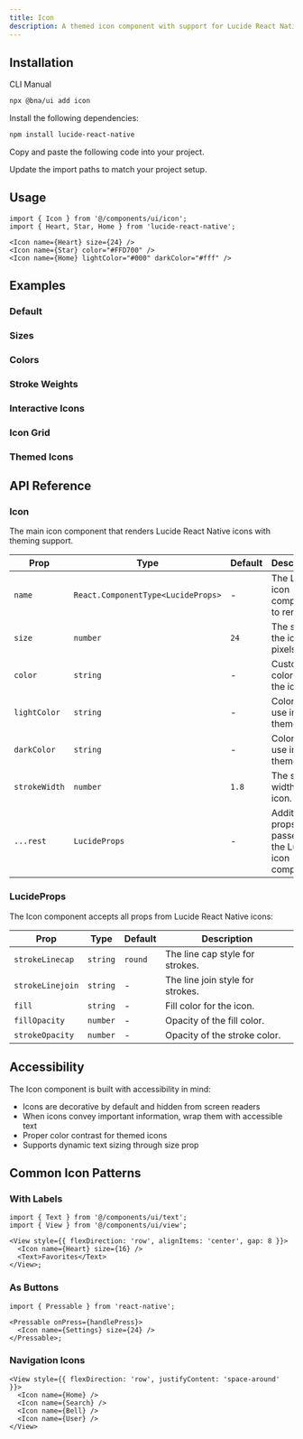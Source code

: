 ```yaml
---
title: Icon
description: A themed icon component with support for Lucide React Native icons.
---
```


<ComponentPreview
  name='icon-demo'
  description='A basic icon with default styling'
/>

## Installation

<CodeTabs>

<TabsList>
  <TabsTrigger value="cli">CLI</TabsTrigger>
  <TabsTrigger value="manual">Manual</TabsTrigger>
</TabsList>
<TabsContent value="cli">

```bash
npx @bna/ui add icon
```

</TabsContent>

<TabsContent value="manual">

<Steps>

<Step>Install the following dependencies:</Step>

```bash
npm install lucide-react-native
```

<Step>Copy and paste the following code into your project.</Step>

<ComponentSource name='icon' title='components/ui/icon.tsx' />

<Step>Update the import paths to match your project setup.</Step>

</Steps>

</TabsContent>

</CodeTabs>

## Usage

```tsx
import { Icon } from '@/components/ui/icon';
import { Heart, Star, Home } from 'lucide-react-native';
```

```tsx
<Icon name={Heart} size={24} />
<Icon name={Star} color="#FFD700" />
<Icon name={Home} lightColor="#000" darkColor="#fff" />
```

## Examples

### Default

<ComponentPreview
  name='icon-demo'
  description='A basic icon with default styling'
/>

### Sizes

<ComponentPreview name='icon-sizes' description='Icons in different sizes' />

### Colors

<ComponentPreview
  name='icon-colors'
  description='Icons with custom colors and themed colors'
/>

### Stroke Weights

<ComponentPreview
  name='icon-stroke'
  description='Icons with different stroke weights'
/>

### Interactive Icons

<ComponentPreview
  name='icon-interactive'
  description='Icons with press and hover interactions'
/>

### Icon Grid

<ComponentPreview
  name='icon-grid'
  description='A grid of commonly used icons'
/>

### Themed Icons

<ComponentPreview
  name='icon-themed'
  description='Icons that adapt to light and dark themes'
/>

## API Reference

### Icon

The main icon component that renders Lucide React Native icons with theming support.

| Prop          | Type                               | Default | Description                                           |
| ------------- | ---------------------------------- | ------- | ----------------------------------------------------- |
| `name`        | `React.ComponentType<LucideProps>` | -       | The Lucide icon component to render.                  |
| `size`        | `number`                           | `24`    | The size of the icon in pixels.                       |
| `color`       | `string`                           | -       | Custom color for the icon.                            |
| `lightColor`  | `string`                           | -       | Color to use in light theme.                          |
| `darkColor`   | `string`                           | -       | Color to use in dark theme.                           |
| `strokeWidth` | `number`                           | `1.8`   | The stroke width of the icon.                         |
| `...rest`     | `LucideProps`                      | -       | Additional props passed to the Lucide icon component. |

### LucideProps

The Icon component accepts all props from Lucide React Native icons:

| Prop             | Type     | Default | Description                      |
| ---------------- | -------- | ------- | -------------------------------- |
| `strokeLinecap`  | `string` | `round` | The line cap style for strokes.  |
| `strokeLinejoin` | `string` | -       | The line join style for strokes. |
| `fill`           | `string` | -       | Fill color for the icon.         |
| `fillOpacity`    | `number` | -       | Opacity of the fill color.       |
| `strokeOpacity`  | `number` | -       | Opacity of the stroke color.     |

## Accessibility

The Icon component is built with accessibility in mind:

- Icons are decorative by default and hidden from screen readers
- When icons convey important information, wrap them with accessible text
- Proper color contrast for themed icons
- Supports dynamic text sizing through size prop

## Common Icon Patterns

### With Labels

```tsx
import { Text } from '@/components/ui/text';
import { View } from '@/components/ui/view';

<View style={{ flexDirection: 'row', alignItems: 'center', gap: 8 }}>
  <Icon name={Heart} size={16} />
  <Text>Favorites</Text>
</View>;
```

### As Buttons

```tsx
import { Pressable } from 'react-native';

<Pressable onPress={handlePress}>
  <Icon name={Settings} size={24} />
</Pressable>;
```

### Navigation Icons

```tsx
<View style={{ flexDirection: 'row', justifyContent: 'space-around' }}>
  <Icon name={Home} />
  <Icon name={Search} />
  <Icon name={Bell} />
  <Icon name={User} />
</View>
```
